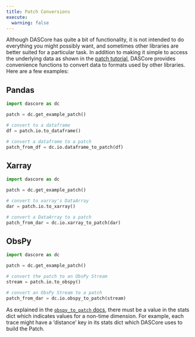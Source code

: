 ```yaml
---
title: Patch Conversions
execute:
  warning: false
---
```


Although DASCore has quite a bit of functionality, it is not intended to do everything you might possibly want, and sometimes other libraries are better suited for a particular task. In addition to making it simple to access the underlying data as shown in the [patch tutorial](../tutorial/patch.qmd), DASCore provides convenience functions to convert data to formats used by other libraries. Here are a few examples:


## Pandas

```python
import dascore as dc

patch = dc.get_example_patch()

# convert to a dataframe
df = patch.io.to_dataframe()

# convert a dataframe to a patch
patch_from_df = dc.io.dataframe_to_patch(df)
```

## Xarray

```python
import dascore as dc

patch = dc.get_example_patch()

# convert to xarray's DataArray
dar = patch.io.to_xarray()

# convert a DataArray to a patch
patch_from_dar = dc.io.xarray_to_patch(dar)
```

## ObsPy

```python
import dascore as dc

patch = dc.get_example_patch()

# convert the patch to an ObsPy Stream
stream = patch.io.to_obspy()

# convert an ObsPy Stream to a patch
patch_from_dar = dc.io.obspy_to_patch(stream)
```

:::{callout-note}
As explained in the [`obspy_to_patch` docs](`dascore.utils.io.obspy_to_patch`), there must be a value in the stats dict which indicates values for a non-time dimension. For example, each trace might have a 'distance' key in its stats dict which DASCore uses to build the Patch.
:::
